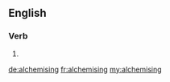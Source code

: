 ==English==

===Verb===
{{head|en|present participle}}

# {{present participle of|alchemise|lang=en|nocat=1}}

[[de:alchemising]]
[[fr:alchemising]]
[[my:alchemising]]